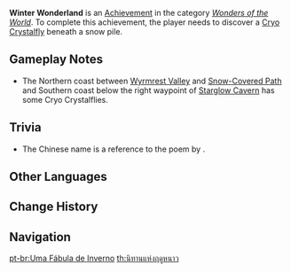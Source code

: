 {{Achievement Infobox
|title        = 
|id           = 81041
|order id     = 1042
|category     = Wonders of the World
|description  = Discover a [[Cryo Crystalfly]] beneath a snow pile.
|requirements = 
|primogems    = 5
|tracking     = 
|hidden       = 1
|topic        = 
|type         = Exploration
}}
'''Winter Wonderland''' is an [[Achievement]] in the category ''[[Wonders of the World]]''. To complete this achievement, the player needs to discover a [[Cryo Crystalfly]] beneath a snow pile.

==Gameplay Notes==
*The Northern coast between [[Wyrmrest Valley]] and [[Snow-Covered Path]] and Southern coast below the right waypoint of [[Starglow Cavern]] has some Cryo Crystalflies.

==Trivia==
* The Chinese name {{lang|"A Winter's Tale"|zh=一个冬天的童话}} is a reference to the poem {{lang|''{{w|Germany. A Winter's Tale}}''|zh=德国，一个冬天的童话}} by {{w|Heinrich Heine}}.
<!--
==Video Guides==
{{EVT
|video1   = 
|caption1 = 
}}
-->

==Other Languages==
{{Other Languages
|en      = Winter Wonderland
|zhs     = 一个冬天的童话
|zhs_rm  = Yīgè Dōngtiān de Tónghuà
|zht     = 一個冬天的童話
|zht_rm  = Yīgè Dōngtiān de Tónghuà
|zh_tl   = A Winter's Tale
|ja      = ある冬の童話
|ja_rm   = Aru Fuyu no Douwa
|ja_tl   = A Winter Fairytale
|ko      = 겨울 동화
|ko_rm   = Gyeoul Donghwa
|ko_tl   = A Winter Fairytale
|es      = Cuento invernal
|es_tl   = 
|fr      = Conte d'hiver
|fr_tl   = Winter Tale
|ru      = Зимняя сказка
|ru_tl   = Winter Fairytale
|th      = นิทานแห่งฤดูหนาว
|th_rm   = 
|th_tl   = 
|vi      = Chuyện cổ tích mùa đông
|vi_tl   = Winter Fairytale
|de      = Eine winterliche Geschichte
|de_tl   = A Winter Story
|id      = Dongeng Musim Dingin
|id_tl   = Winter Fairytale
|pt      = Uma Fábula de Inverno
|pt_tl   = A Winter Fable
|tr      = Kış Harikalar Diyarı
|tr_tl   = 
|it      = Paese delle meraviglie invernali
|it_tl   = 
}}

==Change History==
{{Change History|1.2}}
<!--
==References==
{{Reflist}}
-->
==Navigation==
{{Achievement Navbox|Wonders of the World|Exploration}}

[[pt-br:Uma Fábula de Inverno]]
[[th:นิทานแห่งฤดูหนาว]]